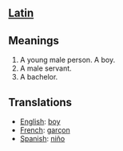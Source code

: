 == [[Latin]] ==

== Meanings ==

#A young male person.  A boy.
#A male servant.
#A bachelor.

== Translations ==

*[[English]]: [[boy]]
*[[French]]: [[garçon]]
*[[Spanish]]: [[niño]]